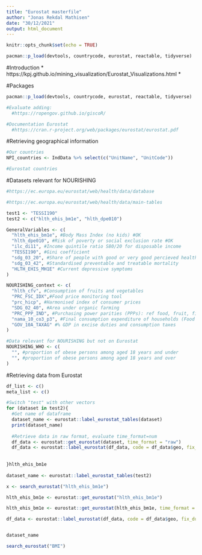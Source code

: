 ```yaml
---
title: "Eurostat masterfile"
author: "Jonas Rekdal Mathisen"
date: "30/12/2021"
output: html_document
---
```


```r
knitr::opts_chunk$set(echo = TRUE)

pacman::p_load(devtools, countrycode, eurostat, reactable, tidyverse)

```

#Introduction
* https://kpj.github.io/mining_visualization/Eurostat_Visualizations.html
* 

#Packages
```r
pacman::p_load(devtools, countrycode, eurostat, reactable, tidyverse)

#Evaluate adding:
  #https://ropengov.github.io/giscoR/

#Documentation Eurostat
  #https://cran.r-project.org/web/packages/eurostat/eurostat.pdf

```

#Retrieving geographical information

```r

#Our countries
NPI_countries <- IndData %>% select(c("UnitName", "UnitCode"))

#Eurostat countries

```

#Datasets relevant for NOURISHING

```r

#https://ec.europa.eu/eurostat/web/health/data/database

#https://ec.europa.eu/eurostat/web/health/data/main-tables

test1 <- "TESSI190"
test2 <- c("hlth_ehis_bm1e", "hlth_dpe010")

GeneralVariables <- c(
  "hlth_ehis_bm1e", #Body Mass Index (no kids) #OK
  "hlth_dpe010", #Risk of poverty or social exclusion rate #OK
  "ilc_di11", #Income quintile ratio S80/20 for disposable income
  "TESSI190", #Gini coefficient
  "sdg_03_20", #Share of people with good or very good percieved health
  "sdg_03_42", #Standardised preventable and treatable mortality
  "HLTH_EHIS_MH1E" #Current depressive symptoms
)

NOURISHING_context <- c(
  "hlth_cfv", #Consumption of fruits and vegetables
  "PRC_FSC_IDX",#Food price monitoring tool
  "prc_hicp", #Harmonised index of consumer prices
  "SDG_02_40", #Area under organic farming
  "PRC_PPP_IND", #Purchasing power parities (PPPs): ref food, fruit, fish, veggies
  "nama_10_co3_p3", #Final consumption expenditure of households (Food and non alcoholic beverages) 
  "GOV_10A_TAXAG" #% GDP in excise duties and consumption taxes 
)

#Data relevant for NOURISHING but not on Eurostat
NOURISHING_WHO <- c(
  "", #proportion of obese persons among aged 18 years and under 
  "", #proportion of obese persons among aged 18 years and over
)
```
#Retrieving data from Eurostat

```r
df_list <- c()
meta_list <- c()

#Switch "test" with other vectors
for (dataset in test2){
  #Get name of dataframe
  dataset_name <- eurostat::label_eurostat_tables(dataset)
  print(dataset_name)
  
  #Retrieve data in raw format, evaluate time_format=num
  df_data <- eurostat::get_eurostat(dataset, time_format = "raw")
  df_data <- eurostat::label_eurostat(df_data, code = df_data$geo, fix_duplicated=TRUE)
  
  
}hlth_ehis_bm1e
  
dataset_name <- eurostat::label_eurostat_tables(test2)

x <- search_eurostat("hlth_ehis_bm1e")

hlth_ehis_bm1e <- eurostat::get_eurostat("hlth_ehis_bm1e")

hlth_ehis_bm1e <- eurostat::get_eurostat(hlth_ehis_bm1e, time_format = "num")

df_data <- eurostat::label_eurostat(df_data, code = df_data$geo, fix_duplicated=TRUE)


dataset_name
```
```r
search_eurostat("BMI")
```

